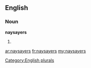 ==English==

===Noun===
'''naysayers'''

# {{plural of|[[naysayer]]}}

[[Category:English plurals]]

[[ar:naysayers]]
[[fr:naysayers]]
[[my:naysayers]]